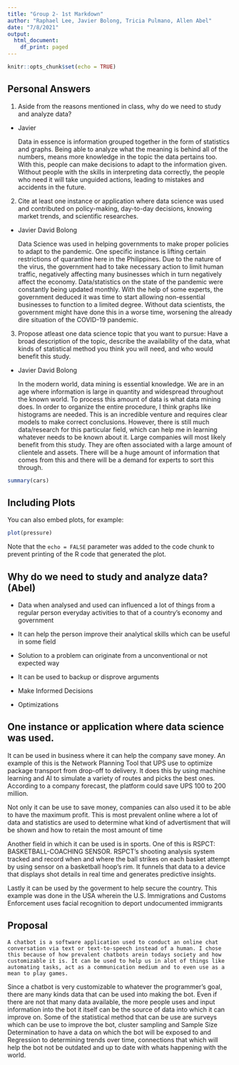 ```yaml
---
title: "Group 2- 1st Markdown"
author: "Raphael Lee, Javier Bolong, Tricia Pulmano, Allen Abel"
date: "7/8/2021"
output:
  html_document:
    df_print: paged
---
```


```r
knitr::opts_chunk$set(echo = TRUE)
```

## Personal Answers

1) Aside from the reasons mentioned in class, why do we need to study and analyze data?

- Javier

	Data in essence is information grouped together in the form of statistics and graphs. Being able to analyze what the meaning is behind all of the numbers, means more knowledge in the topic the data pertains too. With this, people can make decisions to adapt to the information given. Without people with the skills in interpreting data correctly, the people who need it will take unguided actions, leading to mistakes and accidents in the future. 
	
2) Cite at least one instance or application where data science was used and contributed on policy-making, day-to-day decisions, knowing market trends, and scientific researches.
  
- Javier David Bolong
  
  Data Science was used in helping governments to make proper policies to adapt to the pandemic. One specific instance is lifting certain restrictions of quarantine here in the Philippines. Due to the nature of the virus, the government had to take necessary action to limit human traffic, negatively affecting many businesses which in turn negatively affect the economy. Data/statistics on the state of the pandemic were constantly being updated monthly. With the help of some experts, the government deduced it was time to start allowing non-essential businesses to function to a limited degree.  Without data scientists, the government might have done this in a worse time, worsening the already dire situation of the COVID-19 pandemic. 
  	
3) Propose atleast one data science topic that you want to pursue: Have a broad description of the topic, describe the availability of the data, what kinds of statistical method you think you will need, and who would benefit this study.
  	
- Javier David Bolong
  		
  In the modern world, data mining is essential knowledge. We are in an age where information is large in quantity and widespread throughout the known world. To process this amount of data is what data mining does. In order to organize the entire procedure, I think graphs like histograms are needed. This is an incredible venture and requires clear models to make correct conclusions. However, there is still much data/research for this particular field, which can help me in learning whatever needs to be known about it. Large companies will most likely benefit from this study.  They are often associated with a large amount of clientele and assets. There will be a huge amount of information that comes from this and there will be a demand for experts to sort this through.


```r
summary(cars)
```

## Including Plots

You can also embed plots, for example:

```r
plot(pressure)
```

Note that the `echo = FALSE` parameter was added to the code chunk to prevent printing of the R code that generated the plot.

## Why do we need to study and analyze data? (Abel)

- Data when analysed and used can influenced a lot of things from a regular person everyday activities to that of a country's economy and government

- It can help the person improve their analytical skills which can be useful in some field

- Solution to a problem can originate from a unconventional or not expected way

- It can be used to backup or disprove arguments

- Make Informed Decisions

- Optimizations


## One instance or application where data science was used.

It can be used in business where it can help the company save money. An example of this is the Network Planning Tool that UPS use to optimize package transport from drop-off to delivery. It does this by using machine learning and AI to simulate a variety of routes and picks the best ones. According to a company forecast, the platform could save UPS 100 to 200 million.

Not only it can be use to save money, companies can also used it to be able to have the maximum profit. This is most prevalent online where a lot of data and statistics are used to determine what kind of advertisment that will be shown and how to retain the most amount of time

Another field in which it can be used is in sports. One of this is RSPCT: BASKETBALL-COACHING SENSOR. RSPCT’s shooting analysis system tracked and record when and where the ball strikes on each basket attempt by using sensor on a basketball hoop’s rim. It funnels that data to a device that displays shot details in real time and generates predictive insights.

Lastly it can be used by the goverment to help secure the country. This example was done in the USA wherein 
the U.S. Immigrations and Customs Enforcement uses facial recognition to deport undocumented immigrants


## Proposal

    A chatbot is a software application used to conduct an online chat conversation via text or text-to-speech instead of a human. I chose this because of how prevalent chatbots arein todays society and how customizable it is. It can be used to help us in alot of things like automating tasks, act as a communication medium and to even use as a mean to play games. 

Since a chatbot is very customizable to whatever the programmer's goal, there are many kinds data that can be used into making the bot. Even if there are not that many data available, the more people uses and input information into the bot it itself can be the source of data into which it can improve on. Some of the statistical method that can be use are surveys which can be use to improve the bot, cluster sampling and Sample Size Determination to have a data on which the bot will be exposed to and Regression to determining trends over time, connections that which will help the bot not be outdated and up to date with whats happening with the world.
